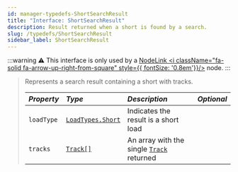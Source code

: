 ```yaml
---
id: manager-typedefs-ShortSearchResult
title: "Interface: ShortSearchResult"
description: Result returned when a short is found by a search.
slug: /typedefs/ShortSearchResult
sidebar_label: ShortSearchResult
---
```

:::warning
⚠️ This interface is only used by a [NodeLink <i className="fa-solid fa-arrow-up-right-from-square" style={{ fontSize: '0.8em'}}/>](https://github.com/PerformanC/NodeLink) node.
:::

> Represents a search result containing a short with tracks.
> 
> | <i className="fa-solid fa-hashtag"/> Property | <i className="fa-solid fa-font"/> Type            | <i className="fa-solid fa-list"/> Description            | <i className="fa-solid fa-flask"/> Optional |
> |:----------------------------------------------|:--------------------------------------------------|:---------------------------------------------------------|:-------------------------------------------:|
> | `loadType`                                    | [`LoadTypes.Short`](../Enums/LoadTypes.mdx#short) | Indicates the result is a short load                     | <i className="fa-solid fa-xmark"/>          |
> | `tracks`                                      | [`Track[]`](./Track.mdx)                          | An array with the single [`Track`](./Track.mdx) returned | <i className="fa-solid fa-xmark"/>          |
